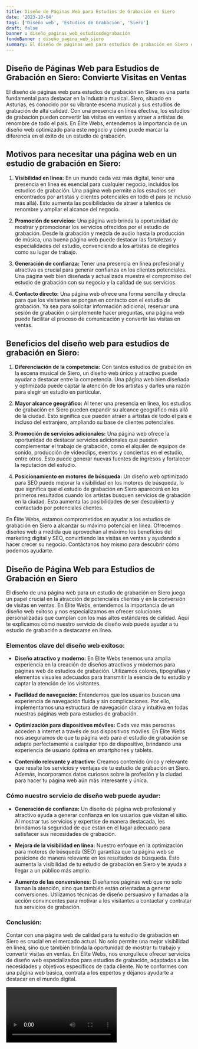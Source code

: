 ```yaml
---
title: Diseño de Páginas Web para Estudios de Grabación en Siero
date: '2023-10-04'
tags: ['Diseño web', 'Estudios de Grabación', 'Siero']
draft: false
banner : diseño_paginas_web_estudiosdegrabación
fondoBanner : diseño_pagina_web_siero
summary: El diseño de páginas web para estudios de grabación en Siero es una parte fundamental para destacar en la industria musical. Siero, situado en Asturias, es conocido por su vibrante escena musical y sus estudios de grabación de alta calidad. Con una presencia en línea efectiva, los estudios de grabación pueden convertir las visitas en ventas y atraer a artistas de renombre de todo el país. En Élite Webs, entendemos la importancia de un diseño web optimizado para este negocio y cómo puede marcar la diferencia en el éxito de un estudio de grabación.
---
```


## Diseño de Páginas Web para Estudios de Grabación en Siero: Convierte Visitas en Ventas

El diseño de páginas web para estudios de grabación en Siero es una parte fundamental para destacar en la industria musical. Siero, situado en Asturias, es conocido por su vibrante escena musical y sus estudios de grabación de alta calidad. Con una presencia en línea efectiva, los estudios de grabación pueden convertir las visitas en ventas y atraer a artistas de renombre de todo el país. En Élite Webs, entendemos la importancia de un diseño web optimizado para este negocio y cómo puede marcar la diferencia en el éxito de un estudio de grabación.

## Motivos para necesitar una página web en un estudio de grabación en Siero:

1. **Visibilidad en línea:** En un mundo cada vez más digital, tener una presencia en línea es esencial para cualquier negocio, incluidos los estudios de grabación. Una página web permite a los estudios ser encontrados por artistas y clientes potenciales en todo el país (e incluso más allá). Esto aumenta las posibilidades de atraer a talentos de renombre y ampliar el alcance del negocio.

2. **Promoción de servicios:** Una página web brinda la oportunidad de mostrar y promocionar los servicios ofrecidos por el estudio de grabación. Desde la grabación y mezcla de audio hasta la producción de música, una buena página web puede destacar las fortalezas y especialidades del estudio, convenciendo a los artistas de elegirlos como su lugar de trabajo.

3. **Generación de confianza:** Tener una presencia en línea profesional y atractiva es crucial para generar confianza en los clientes potenciales. Una página web bien diseñada y actualizada muestra el compromiso del estudio de grabación con su negocio y la calidad de sus servicios.

4. **Contacto directo:** Una página web ofrece una forma sencilla y directa para que los visitantes se pongan en contacto con el estudio de grabación. Ya sea para solicitar información adicional, reservar una sesión de grabación o simplemente hacer preguntas, una página web puede facilitar el proceso de comunicación y convertir las visitas en ventas.

## Beneficios del diseño web para estudios de grabación en Siero:

1. **Diferenciación de la competencia:** Con tantos estudios de grabación en la escena musical de Siero, un diseño web único y atractivo puede ayudar a destacar entre la competencia. Una página web bien diseñada y optimizada puede captar la atención de los artistas y darles una razón para elegir un estudio en particular.

2. **Mayor alcance geográfico:** Al tener una presencia en línea, los estudios de grabación en Siero pueden expandir su alcance geográfico más allá de la ciudad. Esto significa que pueden atraer a artistas de todo el país e incluso del extranjero, ampliando su base de clientes potenciales.

3. **Promoción de servicios adicionales:** Una página web ofrece la oportunidad de destacar servicios adicionales que pueden complementar el trabajo de grabación, como el alquiler de equipos de sonido, producción de videoclips, eventos y conciertos en el estudio, entre otros. Esto puede generar nuevas fuentes de ingresos y fortalecer la reputación del estudio.

4. **Posicionamiento en motores de búsqueda:** Un diseño web optimizado para SEO puede mejorar la visibilidad en los motores de búsqueda, lo que significa que el estudio de grabación en Siero aparecerá en los primeros resultados cuando los artistas busquen servicios de grabación en la ciudad. Esto aumenta las posibilidades de ser descubierto y contactado por potenciales clientes.

En Élite Webs, estamos comprometidos en ayudar a los estudios de grabación en Siero a alcanzar su máximo potencial en línea. Ofrecemos diseños web a medida que aprovechan al máximo los beneficios del marketing digital y SEO, convirtiendo las visitas en ventas y ayudando a hacer crecer su negocio. Contáctanos hoy mismo para descubrir cómo podemos ayudarte.

<GifSeo />

<Cta />

## Diseño de Página Web para Estudios de Grabación en Siero

El diseño de una página web para un estudio de grabación en Siero juega un papel crucial en la atracción de potenciales clientes y en la conversión de visitas en ventas. En Élite Webs, entendemos la importancia de un diseño web exitoso y nos especializamos en ofrecer soluciones personalizadas que cumplan con los más altos estándares de calidad. Aquí te explicamos cómo nuestro servicio de diseño web puede ayudar a tu estudio de grabación a destacarse en línea.

### Elementos clave del diseño web exitoso:

- **Diseño atractivo y moderno:** En Élite Webs tenemos una amplia experiencia en la creación de diseños atractivos y modernos para páginas web de estudios de grabación. Utilizamos colores, tipografías y elementos visuales adecuados para transmitir la esencia de tu estudio y captar la atención de los visitantes.

- **Facilidad de navegación:** Entendemos que los usuarios buscan una experiencia de navegación fluida y sin complicaciones. Por ello, implementamos una estructura de navegación clara y intuitiva en todas nuestras páginas web para estudios de grabación.

- **Optimización para dispositivos móviles:** Cada vez más personas acceden a internet a través de sus dispositivos móviles. En Élite Webs nos aseguramos de que tu página web para el estudio de grabación se adapte perfectamente a cualquier tipo de dispositivo, brindando una experiencia de usuario óptima en smartphones y tablets.

- **Contenido relevante y atractivo:** Creamos contenido único y relevante que resalte los servicios y ventajas de tu estudio de grabación en Siero. Además, incorporamos datos curiosos sobre la profesión y la ciudad para hacer tu página web aún más interesante y única.

### Cómo nuestro servicio de diseño web puede ayudar:

- **Generación de confianza:** Un diseño de página web profesional y atractivo ayuda a generar confianza en los usuarios que visitan el sitio. Al mostrar tus servicios y expertise de manera destacada, les brindamos la seguridad de que están en el lugar adecuado para satisfacer sus necesidades de grabación.

- **Mejora de la visibilidad en línea:** Nuestro enfoque en la optimización para motores de búsqueda (SEO) garantiza que tu página web se posicione de manera relevante en los resultados de búsqueda. Esto aumenta la visibilidad de tu estudio de grabación en Siero y te ayuda a llegar a un público más amplio.

- **Aumento de las conversiones:** Diseñamos páginas web que no solo llaman la atención, sino que también están orientadas a generar conversiones. Utilizamos técnicas de diseño persuasivo y llamadas a la acción convincentes para motivar a los visitantes a contactar y contratar tus servicios de grabación.

### Conclusión:

Contar con una página web de calidad para tu estudio de grabación en Siero es crucial en el mercado actual. No solo permite una mejor visibilidad en línea, sino que también brinda la oportunidad de mostrar tu trabajo y convertir visitas en ventas. En Élite Webs, nos enorgullece ofrecer servicios de diseño web especializados para estudios de grabación, adaptados a las necesidades y objetivos específicos de cada cliente. No te conformes con una página web básica, contrata a los expertos y déjanos ayudarte a destacar en el mundo digital.

<Video />

<CtaBot job='Estudios de Grabación' city='Siero'/>

<Gmaps query='Siero+españa+maps' />